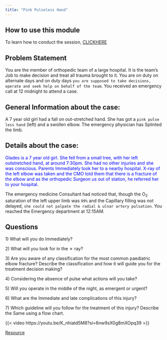 ```yaml
---
title: "Pink Pulseless Hand"
---
```


## How to use this module

To learn how to conduct the session, [CLICK](https://www.knotes.co.in/medical%20education/pbl)[HERE](https://www.knotes.co.in/education%20technology/pbl)

::: callout-warning
## Problem Statement

You are the member of orthopedic team of a large hospital. It is the team's Job to make decision and treat all trauma brought to it. You are on duty on alternate days and on duty days `you are supposed to take decisions, operate and seek help on behalf of the team`. You received an emergency call at 12 midnight to attend a case.
:::

## General Information about the case:

A 7 year old girl had a fall on out-stretched hand. She has got a `pink pulse less hand` (left) and a swollen elbow. The emergency physician has Splinted the limb.

## Details about the case:

[Glades is a 7 year old girl. She fell from a small tree, with her left outstretched hand, at around 7:30pm. She had no other injuries and she was conscious. Parents Immediately took her to a nearby hospital. X-ray of the left elbow was taken and the CMO told them that there is a fracture of the elbow and as the orthopedic Surgeon us out of station, he referred her to your hospital.]{style="color: blue"}

The emergency medicine Consultant had noticed that, though the O~2~ saturation of the left upper limb was `99%` and the Capillary filling was not delayed, `she could not palpate the radial & ulnar artery pulsation`. You reached the Emergency department at 12:15AM.

::: callout-caution
## Questions

1\) What will you do Immediately?

2\) What will you look for in the ✗ ray?

3\) Are you aware of any classification for the most common paediatric elbow fracture? Describe the classification and how it will guide you for the treatment decision making?

4\) Considering the absence of pulse what actions will you take?

5\) Will you operate in the middle of the night, as emergent or urgent?

6\) What are the Immediate and late complications of this injury?

7\) Which guideline will you follow for the treatment of this injury? Describe the Same using a flow chart.
:::

{{< video https://youtu.be/K_nhiatd5M8?si=6nw9sX0g8mXOpq39 >}}

[Resource](https://www.boa.ac.uk/static/a240155a-f0dd-4be7-8c8af7b6cc4da795/BOASTSupracondylarFracturesHumerusChildren2020-v2-FINAL.pdf)
